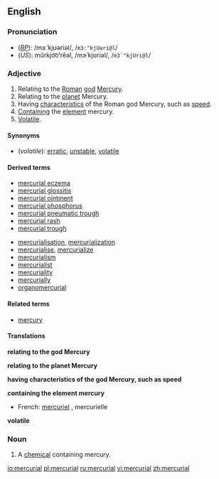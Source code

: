 ==English==
===Pronunciation===
*(''[[RP]]''): /mɜːˈkjʊəriəl/, /<tt>m3:"kjUəri@l</tt>/
*(''US''): mûrkjo͝o'''ʹ'''rēəl, /mɝˈkjʊriəl/, /<tt>m3`"kjUri@l</tt>/

===Adjective===
{{en-adj}}

#Relating to the [[Roman]] [[god]] [[Mercury]].
#Relating to the [[planet]] Mercury.
#Having [[characteristic]]s of the Roman god Mercury, such as [[speed]].
#[[contain|Contain]]ing the [[element]] mercury.
#[[volatile|Volatile]].

====Synonyms====
*(''volatile''): [[erratic]], [[unstable]], [[volatile]]

====Derived terms====
{{top2}}
*[[mercurial eczema]]
*[[mercurial glossitis]]
*[[mercurial ointment]]
*[[mercurial phosphorus]]
*[[mercurial pneumatic trough]]
*[[mercurial rash]]
*[[mercurial trough]]
{{mid2}}
*[[mercurialisation]], [[mercurialization]]
*[[mercurialise]], [[mercurialize]]
*[[mercurialism]]
*[[mercurialist]]
*[[mercuriality]]
*[[mercurially]]
*[[organomercurial]]
{{bottom}}

====Related terms====
*[[mercury]]

====Translations====
'''relating to the god Mercury'''
{{top}}
{{mid}}
{{bottom}}

'''relating to the planet Mercury'''
{{top}}
{{mid}}
{{bottom}}

'''having characteristics of the god Mercury, such as speed'''
{{top}}
{{mid}}
{{bottom}}

'''containing the element mercury'''
{{top}}
*French: [[mercuriel]] {{m}}, mercurielle {{f}}
{{mid}}
{{bottom}}

'''volatile'''
{{top}}
{{mid}}
{{bottom}}


===Noun===
{{en-noun}}

#A [[chemical]] containing mercury.


[[io:mercurial]]
[[pl:mercurial]]
[[ru:mercurial]]
[[vi:mercurial]]
[[zh:mercurial]]